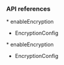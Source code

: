<PlatformWrapper platform="flutter">
        
### API references
<ProductWrapper notAllowed="voice-calling">
* <Link target="_blank" to="{{global.API_REF_FLUTTER_ROOT}}/class_irtcengine.html#api_enableencryption">enableEncryption</Link>

* <Link target="_blank" to="{{global.API_REF_FLUTTER_ROOT}}/rtc_api_data_type.html#class_encryptionconfig">EncryptionConfig</Link>
</ProductWrapper>

<ProductWrapper product="voice-calling">
* <Link target="_blank" to="{{global.API_REF_FLUTTER_ROOT_VOICE_SDK}}/class_irtcengine.html#api_enableencryption">enableEncryption</Link>

* <Link target="_blank" to="{{global.API_REF_FLUTTER_ROOT_VOICE_SDK}}/rtc_api_data_type.html#class_encryptionconfig">EncryptionConfig</Link>
</ProductWrapper>

</PlatformWrapper>